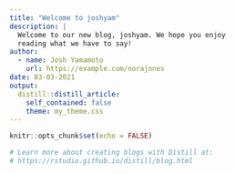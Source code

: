 ```yaml
---
title: "Welcome to joshyam"
description: |
  Welcome to our new blog, joshyam. We hope you enjoy 
  reading what we have to say!
author:
  - name: Josh Yamamoto 
    url: https://example.com/norajones
date: 03-03-2021
output:
  distill::distill_article:
    self_contained: false
    theme: my_theme.css
---
```


```r
knitr::opts_chunk$set(echo = FALSE)

# Learn more about creating blogs with Distill at:
# https://rstudio.github.io/distill/blog.html

```



